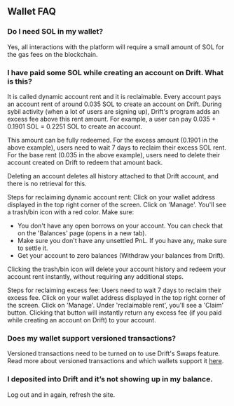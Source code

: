 
## Wallet FAQ

### Do I need SOL in my wallet?  

Yes, all interactions with the platform will require a small amount of SOL for the gas fees on the blockchain.  


### I have paid some SOL while creating an account on Drift. What is this?

It is called dynamic account rent and it is reclaimable. Every account pays an account rent of around 0.035 SOL to create an account on Drift. During sybil activity (when a lot of users are signing up), Drift's program adds an excess fee above this rent amount. For example, a user can pay 0.035 + 0.1901 SOL = 0.2251 SOL to create an account.

This amount can be fully redeemed. For the excess amount (0.1901 in the above example), users need to wait 7 days to reclaim their excess SOL rent. For the base rent (0.035 in the above example), users need to delete their account created on Drift to redeem that amount back.

<Callout type="error" emoji="🚫">
Deleting an account deletes all history attached to that Drift account, and there is no retrieval for this.
</Callout>

Steps for reclaiming dynamic account rent: Click on your wallet address displayed in the top right corner of the screen. Click on 'Manage'. You'll see a trash/bin icon with a red color. Make sure:

- You don't have any open borrows on your account. You can check that on the 'Balances' page (opens in a new tab).
- Make sure you don't have any unsettled PnL. If you have any, make sure to settle it.
- Get your account to zero balances (Withdraw your balances from Drift).

Clicking the trash/bin icon will delete your account history and redeem your account rent instantly, without requiring any additional steps.

Steps for reclaiming excess fee: Users need to wait 7 days to reclaim their excess fee. Click on your wallet address displayed in the top right corner of the screen. Click on 'Manage'. Under 'reclaimable rent', you'll see a 'Claim' button. Clicking that button will instantly return any excess fee (if you paid while creating an account on Drift) to your account. 

### Does my wallet support versioned transactions?

Versioned transactions need to be turned on to use Drift's Swaps feature. Read more about versioned transactions and which wallets support it [here](/trading/versioned-transactions).

### I deposited into Drift and it’s not showing up in my balance.

Log out and in again, refresh the site.
